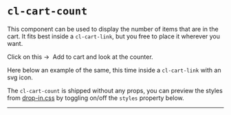 
<Meta
  title={meta.title}
  argTypes={meta.argTypes}
/>

# `cl-cart-count`

This component can be used to display the number of items that are in the cart. It fits best inside a `cl-cart-link`, but you free to place it wherever you want.

<Canvas withSource="open">
  <Story story={Basic} name="Basic" />
</Canvas>

Click on this →&nbsp;&nbsp;<cl-add-to-cart sku="BACKPACK818488000000XXXX">Add to cart</cl-add-to-cart> and look at the counter.

Here below an example of the same, this time inside a `cl-cart-link` with an svg icon.

<Canvas withSource="open">
  <Story story={WithIcon} />
</Canvas>

The `cl-cart-count` is shipped without any props, you can preview the styles from [drop-in.css](drop-in.css) by toggling on/off the `styles` property below.

<ArgsTable story='Basic' />

---

<Canvas withSource="open">
  <Story story={WithText} />
</Canvas>

